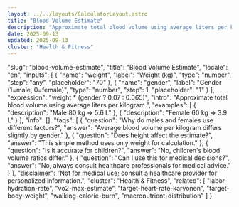 ```yaml
---
layout: ../../layouts/CalculatorLayout.astro
title: "Blood Volume Estimate"
description: "Approximate total blood volume using average liters per kilogram."
date: 2025-09-13
updated: 2025-09-13
cluster: "Health & Fitness"
---
```


  "slug": "blood-volume-estimate",
  "title": "Blood Volume Estimate",
  "locale": "en",
  "inputs": [
    {
      "name": "weight",
      "label": "Weight (kg)",
      "type": "number",
      "step": "any",
      "placeholder": "70"
    },
    {
      "name": "gender",
      "label": "Gender (1=male, 0=female)",
      "type": "number",
      "step": 1,
      "placeholder": "1"
    }
  ],
  "expression": "weight * (gender ? 0.07 : 0.065)",
  "intro": "Approximate total blood volume using average liters per kilogram.",
  "examples": [
    {
      "description": "Male 80 kg ⇒ 5.6 L"
    },
    {
      "description": "Female 60 kg ⇒ 3.9 L"
    }
  ],
  "info": [],
  "faqs": [
    {
      "question": "Why do males and females use different factors?",
      "answer": "Average blood volume per kilogram differs slightly by gender."
    },
    {
      "question": "Does height affect the estimate?",
      "answer": "This simple method uses only weight for calculation."
    },
    {
      "question": "Is it accurate for children?",
      "answer": "No, children's blood volume ratios differ."
    },
    {
      "question": "Can I use this for medical decisions?",
      "answer": "No, always consult healthcare professionals for medical advice."
    }
  ],
  "disclaimer": "Not for medical use; consult a healthcare provider for personalized information.",
  "cluster": "Health & Fitness",
  "related": [
    "labor-hydration-rate",
    "vo2-max-estimate",
    "target-heart-rate-karvonen",
    "target-body-weight",
    "walking-calorie-burn",
    "macronutrient-distribution"
  ]
}

<Calculator schema={schema} />
